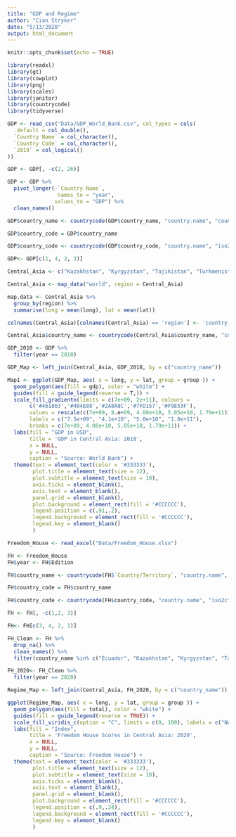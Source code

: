 ```yaml
---
title: "GDP and Regime"
author: "Cian Stryker"
date: "5/13/2020"
output: html_document
---
```


```r
knitr::opts_chunk$set(echo = TRUE)

library(readxl)
library(gt)
library(cowplot)
library(png)
library(scales)
library(janitor)
library(countrycode)
library(tidyverse)
```

```r

GDP <- read_csv("Data/GDP_World_Bank.csv", col_types = cols(
  .default = col_double(),
  `Country Name` = col_character(),
  `Country Code` = col_character(),
  `2019` = col_logical()
)) 

GDP <- GDP[, -c(2, 26)]

GDP <- GDP %>%
  pivot_longer(-`Country Name`,
                names_to = "year",
               values_to = "GDP") %>%
  clean_names() 

GDP$country_name <- countrycode(GDP$country_name, "country.name", "country.name")

GDP$country_code = GDP$country_name

GDP$country_code <- countrycode(GDP$country_code, "country.name", "iso2c")

GDP<- GDP[c(1, 4, 2, 3)]

```


```r

Central_Asia <- c("Kazakhstan", "Kyrgyzstan", "Tajikistan", "Turkmenistan", "Uzbekistan")

Central_Asia <- map_data("world", region = Central_Asia)

map.data <- Central_Asia %>%
  group_by(region) %>%
  summarise(long = mean(long), lat = mean(lat))

colnames(Central_Asia)[colnames(Central_Asia) == 'region'] <- 'country_name'

Central_Asia$country_name <- countrycode(Central_Asia$country_name, "country.name", "country.name")

```



```r
GDP_2018 <- GDP %>%
  filter(year == 2018)

GDP_Map <- left_join(Central_Asia, GDP_2018, by = c("country_name"))
```

```r

Map1 <- ggplot(GDP_Map, aes( x = long, y = lat, group = group )) +
  geom_polygon(aes(fill = gdp), color = "white") +
  guides(fill = guide_legend(reverse = T,)) +
  scale_fill_gradientn(limits = c(7e+09, 2e+11), colours =   
       c('#461863','#404E88','#2A8A8C','#7FD157','#F9E53F'),
       values = rescale(c(7e+09, 8.e+09, 4.08e+10, 5.05e+10, 1.79e+11)),
       labels = c("7.5e+09", "4.1e+10", "5.0e+10", "1.8e+11"),
       breaks = c(7e+09, 4.08e+10, 5.05e+10, 1.79e+11)) +
  labs(fill = "GDP in USD",
       title = 'GDP in Central Asia: 2018',
       x = NULL,
       y = NULL, 
       caption = "Source: World Bank") +
  theme(text = element_text(color = '#333333'),
        plot.title = element_text(size = 12),
        plot.subtitle = element_text(size = 10),
        axis.ticks = element_blank(),
        axis.text = element_blank(),
        panel.grid = element_blank(),
        plot.background = element_rect(fill = '#CCCCCC'),
        legend.position = c(.91,.2),
        legend.background = element_rect(fill = '#CCCCCC'),
        legend.key = element_blank()
        ) 

```


```r

Freedom_House <- read_excel("Data/Freedom_House.xlsx")

FH <- Freedom_House
FH$year <- FH$Edition

FH$country_name <- countrycode(FH$`Country/Territory`, "country.name", "country.name")

FH$country_code = FH$country_name

FH$country_code <- countrycode(FH$country_code, "country.name", "iso2c")

FH <- FH[, -c(1,2, 3)]

FH<- FH[c(3, 4, 2, 1)]

FH_Clean <- FH %>%
  drop_na() %>%
  clean_names() %>%
  filter(country_name %in% c("Ecuador", "Kazakhstan", "Kyrgyzstan", "Tajikistan", "Turkmenistan", "Uzbekistan"))

```


```r

FH_2020<- FH_Clean %>%
  filter(year == 2020)

Regime_Map <- left_join(Central_Asia, FH_2020, by = c("country_name"))
```

```r

ggplot(Regime_Map, aes( x = long, y = lat, group = group )) +
  geom_polygon(aes(fill = total), color = "white") +
  guides(fill = guide_legend(reverse = TRUE)) +
  scale_fill_viridis_c(option = "C", limits = c(0, 100), labels = c("Not Free", " ","Partially Free", " ",  "Free"), breaks = c(0, 25, 50, 75, 100)) +
  labs(fill = "Index",
       title = 'Freedom House Scores in Central Asia: 2020',
       x = NULL,
       y = NULL,
       caption = "Source: Freedom House") +
  theme(text = element_text(color = '#333333'),
        plot.title = element_text(size = 12),
        plot.subtitle = element_text(size = 10),
        axis.ticks = element_blank(),
        axis.text = element_blank(),
        panel.grid = element_blank(),
        plot.background = element_rect(fill = '#CCCCCC'),
        legend.position = c(.9,.24),
        legend.background = element_rect(fill = '#CCCCCC'),
        legend.key = element_blank()
        ) 

```




